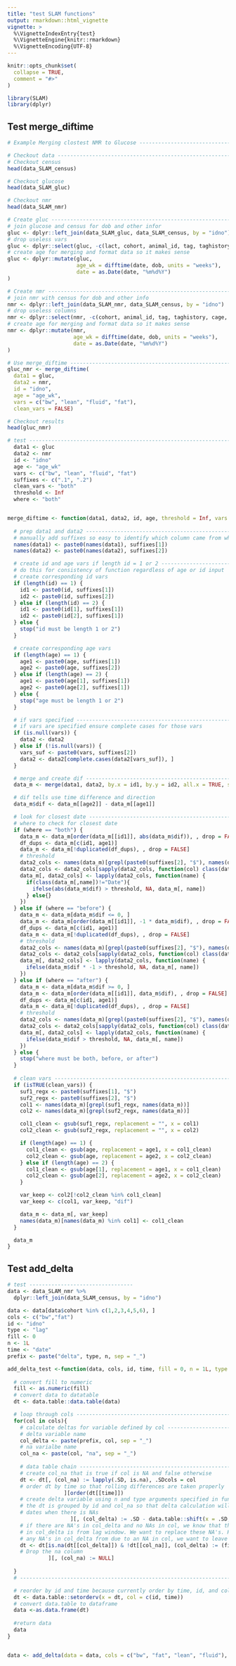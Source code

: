 ```yaml
---
title: "test SLAM functions"
output: rmarkdown::html_vignette
vignette: >
  %\VignetteIndexEntry{test}
  %\VignetteEngine{knitr::rmarkdown}
  %\VignetteEncoding{UTF-8}
---
```


```r
knitr::opts_chunk$set(
  collapse = TRUE,
  comment = "#>"
)
```

```r
library(SLAM)
library(dplyr)
```

## Test merge_diftime

```r
# Example Merging clostest NMR to Glucose --------------------------------------

# Checkout data --------------------------------------------------------------
# Checkout census
head(data_SLAM_census)

# Checkout glucose
head(data_SLAM_gluc)

# Checkout nmr
head(data_SLAM_nmr)

# Create gluc ----------------------------------------------------------------
# join glucose and census for dob and other infor
gluc <- dplyr::left_join(data_SLAM_gluc, data_SLAM_census, by = "idno")
# drop useless vars
gluc <- dplyr::select(gluc, -c(lact, cohort, animal_id, tag, taghistory, cage, eartag, name, X))
# create age for merging and format data so it makes sense
gluc <- dplyr::mutate(gluc,
                      age_wk = difftime(date, dob, units = "weeks"),
                      date = as.Date(date, "%m%d%Y")
)

# Create nmr -----------------------------------------------------------------
# join nmr with census for dob and other info
nmr <- dplyr::left_join(data_SLAM_nmr, data_SLAM_census, by = "idno")
# drop useless columns
nmr <- dplyr::select(nmr, -c(cohort, animal_id, tag, taghistory, cage, eartag, name, X))
# create age for merging and format data so it makes sense
nmr <- dplyr::mutate(nmr,
                     age_wk = difftime(date, dob, units = "weeks"),
                     date = as.Date(date, "%m%d%Y")
)

# Use merge_diftime ----------------------------------------------------------
gluc_nmr <- merge_diftime(
  data1 = gluc,
  data2 = nmr,
  id = "idno",
  age = "age_wk",
  vars = c("bw", "lean", "fluid", "fat"),
  clean_vars = FALSE)

# Checkout results
head(gluc_nmr)

# test ------------------------------------------------------------------------
  data1 <- gluc
  data2 <- nmr
  id <- "idno"
  age <- "age_wk"
  vars <- c("bw", "lean", "fluid", "fat")
  suffixes <- c(".1", ".2")
  clean_vars <- "both"
  threshold <- Inf
  where <- "both"


merge_diftime <- function(data1, data2, id, age, threshold = Inf, vars = NULL, where = "both", suffixes = c(".1", ".2"), clean_vars = TRUE) {
  
  # prep data1 and data2 -------------------------------------------------------
  # manually add suffixes so easy to identify which column came from which dataframe
  names(data1) <- paste0(names(data1), suffixes[1])
  names(data2) <- paste0(names(data2), suffixes[2])

  # create id and age vars if length id = 1 or 2 -------------------------------
  # do this for consistency of function regardless of age or id input
  # create corresponding id vars
  if (length(id) == 1) {
    id1 <- paste0(id, suffixes[1])
    id2 <- paste0(id, suffixes[2])
  } else if (length(id) == 2) {
    id1 <- paste0(id[1], suffixes[1])
    id2 <- paste0(id[2], suffixes[1])
  } else {
    stop("id must be length 1 or 2")
  }

  # create corresponding age vars
  if (length(age) == 1) {
    age1 <- paste0(age, suffixes[1])
    age2 <- paste0(age, suffixes[2])
  } else if (length(age) == 2) {
    age1 <- paste0(age[1], suffixes[1])
    age2 <- paste0(age[2], suffixes[1])
  } else {
    stop("age must be length 1 or 2")
  }

  # if vars specified ----------------------------------------------------------
  # if vars are specified ensure complete cases for those vars
  if (is.null(vars)) {
    data2 <- data2
  } else if (!is.null(vars)) {
    vars_suf <- paste0(vars, suffixes[2])
    data2 <- data2[complete.cases(data2[vars_suf]), ]
  }

  # merge and create dif -------------------------------------------------------
  data_m <- merge(data1, data2, by.x = id1, by.y = id2, all.x = TRUE, suffixes = suffixes)

  # dif tells use time difference and direction
  data_m$dif <- data_m[[age2]] - data_m[[age1]]

  # look for closest date ------------------------------------------------------
  # where to check for closest date
  if (where == "both") {
    data_m <- data_m[order(data_m[[id1]], abs(data_m$dif)), , drop = FALSE]
    df_dups <- data_m[c(id1, age1)]
    data_m <- data_m[!duplicated(df_dups), , drop = FALSE]
    # threshold
    data2_cols <- names(data_m)[grepl(paste0(suffixes[2], "$"), names(data_m))]
    data2_cols <- data2_cols[sapply(data2_cols, function(col) class(data_m[[col]])) != "Date"]
    data_m[, data2_cols] <- lapply(data2_cols, function(name) {
      if(class(data_m[,name])!="Date"){
        ifelse(abs(data_m$dif) > threshold, NA, data_m[, name])
      } else{}
    })
  } else if (where == "before") {
    data_m <- data_m[data_m$dif <= 0, ]
    data_m <- data_m[order(data_m[[id1]], -1 * data_m$dif), , drop = FALSE]
    df_dups <- data_m[c(id1, age1)]
    data_m <- data_m[!duplicated(df_dups), , drop = FALSE]
    # threshold
    data2_cols <- names(data_m)[grepl(paste0(suffixes[2], "$"), names(data_m))]
    data2_cols <- data2_cols[sapply(data2_cols, function(col) class(data_m[[col]])) != "Date"]
    data_m[, data2_cols] <- lapply(data2_cols, function(name) {
      ifelse(data_m$dif * -1 > threshold, NA, data_m[, name])
    })
  } else if (where == "after") {
    data_m <- data_m[data_m$dif >= 0, ]
    data_m <- data_m[order(data_m[[id1]], data_m$dif), , drop = FALSE]
    df_dups <- data_m[c(id1, age1)]
    data_m <- data_m[!duplicated(df_dups), , drop = FALSE]
    # threshold
    data2_cols <- names(data_m)[grepl(paste0(suffixes[2], "$"), names(data_m))]
    data2_cols <- data2_cols[sapply(data2_cols, function(col) class(data_m[[col]])) != "Date"]
    data_m[, data2_cols] <- lapply(data2_cols, function(name) {
      ifelse(data_m$dif > threshold, NA, data_m[, name])
    })
  } else {
    stop("where must be both, before, or after")
  }
  
  # clean vars -----------------------------------------------------------------
  if (isTRUE(clean_vars)) {
    suf1_regx <- paste0(suffixes[1], "$")
    suf2_regx <- paste0(suffixes[2], "$")
    col1 <- names(data_m)[grepl(suf1_regx, names(data_m))]
    col2 <- names(data_m)[grepl(suf2_regx, names(data_m))]

    col1_clean <- gsub(suf1_regx, replacement = "", x = col1)
    col2_clean <- gsub(suf2_regx, replacement = "", x = col2)

    if (length(age) == 1) {
      col1_clean <- gsub(age, replacement = age1, x = col1_clean)
      col2_clean <- gsub(age, replacement = age2, x = col2_clean)
    } else if (length(age) == 2) {
      col1_clean <- gsub(age[1], replacement = age1, x = col1_clean)
      col2_clean <- gsub(age[2], replacement = age2, x = col2_clean)
    }

    var_keep <- col2[!col2_clean %in% col1_clean]
    var_keep <- c(col1, var_keep, "dif")

    data_m <- data_m[, var_keep]
    names(data_m)[names(data_m) %in% col1] <- col1_clean
  }

  data_m
}

```

## Test add_delta

```r
# test ---------------------------------
data <- data_SLAM_nmr %>%
  dplyr::left_join(data_SLAM_census, by = "idno") 

data <- data[data$cohort %in% c(1,2,3,4,5,6), ]
cols <- c("bw","fat")
id <- "idno"
type <- "lag"
fill <- 0
n <- 1L
time <- "date"
prefix <- paste("delta", type, n, sep = "_")

add_delta_test <-function(data, cols, id, time, fill = 0, n = 1L, type = "lag", prefix = paste("delta", type, n, sep = "_")){
  
  # convert fill to numeric
  fill <- as.numeric(fill)
  # convert data to datatable
  dt <- data.table::data.table(data)

  # loop through cols ----------------------------------------------------------
  for(col in cols){
    # calculate deltas for variable defined by col -----------------------------
    # delta variable name
    col_delta <- paste(prefix, col, sep = "_")
    # na varialbe name
    col_na <- paste(col, "na", sep = "_")
    
    # data table chain ---------------------------------------------------------
    # create col_na that is true if col is NA and false otherwise
    dt <- dt[, (col_na) := lapply(.SD, is.na), .SDcols = col 
    # order dt by time so that rolling differences are taken properly
                  ][order(dt[[time]])
    # create delta variable using n and type arguments specified in function call.
    # the dt is grouped by id and col_na so that delta calculation will "skip"
    # dates when there is NAs
                    ][, (col_delta) := .SD - data.table::shift(x = .SD, n = n, fill = NA, type = type), keyby = c(id, col_na), .SDcols = col]
    # if there are NA's in col_delta and no NAs in col, we know that the NA
    # in col_delta is from lag window. We want to replace these NA's. However,
    # any NA's in col_delta from due to an NA in col, we want to leave these NA.
    dt <- dt[is.na(dt[[col_delta]]) & !dt[[col_na]], (col_delta) := (fill)
    # Drop the na column
             ][, (col_na) := NULL]
                      
  }
  # ----------------------------------------------------------------------------

  # reorder by id and time because currently order by time, id, and col_na
  dt <- data.table::setorderv(x = dt, col = c(id, time))
  # convert data.table to dataframe
  data <-as.data.frame(dt)
  
  #return data
  data
}


data <- add_delta(data = data, cols = c("bw", "fat", "lean", "fluid"), id = id, time = time, fill = 0)
```



